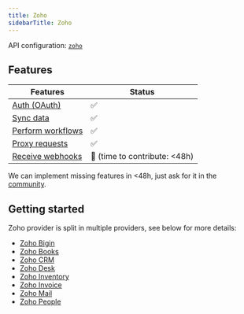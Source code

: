 ```yaml
---
title: Zoho
sidebarTitle: Zoho
---
```



API configuration: [`zoho`](https://nango.dev/providers.yaml)

## Features

| Features | Status |
| - | - |
| [Auth (OAuth)](/guides/getting-started/authorize-an-api-from-your-app) | ✅ |
| [Sync data](/guides/getting-started/read-from-an-api) | ✅ |
| [Perform workflows](/guides/getting-started/write-to-an-api) | ✅ |
| [Proxy requests](/guides/proxy-requests-to-an-api) | ✅ |
| [Receive webhooks](/guides/receive-webhooks-from-an-api) | 🚫 (time to contribute: &lt;48h) |

<Tip>We can implement missing features in &lt;48h, just ask for it in the [community](https://nango.dev/slack).</Tip>

## Getting started

Zoho provider is split in multiple providers, see below for more details:

- [Zoho Bigin](./zoho-bigin.mdx)
- [Zoho Books](./zoho-books.mdx)
- [Zoho CRM](./zoho-crm.mdx)
- [Zoho Desk](./zoho-desk.mdx)
- [Zoho Inventory](./zoho-inventory.mdx)
- [Zoho Invoice](./zoho-invoice.mdx)
- [Zoho Mail](./zoho-mail.mdx)
- [Zoho People](./zoho-people.mdx)
